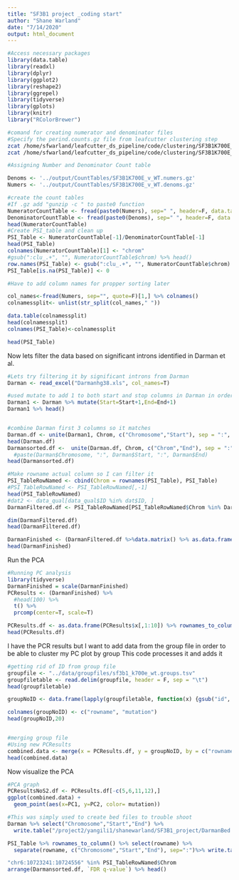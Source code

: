 ```yaml
---
title: "SF3B1 project _coding start"
author: "Shane Warland"
date: "7/14/2020"
output: html_document
---
```

```r
#Access necessary packages
library(data.table)
library(readxl)
library(dplyr)
library(ggplot2)
library(reshape2)
library(ggrepel)
library(tidyverse)
library(gplots)
library(knitr)
library("RColorBrewer")
```

```bash
#comand for creating numerator and denominator files
#Specify the perind.counts.gz file from leafcutter clustering step
zcat /home/sfwarland/leafcutter_ds_pipeline/code/clustering/SF3B1K700E_v_WT/leafcutter_perind.counts.gz | perl -lne 'if ($.==1) {print} else {$_ =~ s/\d+\///g; print}' > leafcutter_perind.counts.numers
zcat /home/sfwarland/leafcutter_ds_pipeline/code/clustering/SF3B1K700E_v_WT/leafcutter_perind.counts.gz  | perl -lne 'if ($.==1) {print} else {$_ =~ s/\/\d+//g; print}' > leafcutter_perind.counts.denoms
```




```r
#Assigning Number and Denominator Count table

Denoms <- '../output/CountTables/SF3B1K700E_v_WT.numers.gz'
Numers <- '../output/CountTables/SF3B1K700E_v_WT.denoms.gz'

#create the count tables
#If .gz add "gunzip -c " to paste0 function
NumeratorCountTable <- fread(paste0(Numers), sep=" ", header=F, data.table=F)
DenominatorCountTable <- fread(paste0(Denoms), sep=" ", header=F, data.table=F)
head(NumeratorCountTable)
#Create PSI_table and clean up
PSI_Table <- NumeratorCountTable[-1]/DenominatorCountTable[-1]
head(PSI_Table)
colnames(NumeratorCountTable)[1] <- "chrom"
#gsub(":clu_.+", "", NumeratorCountTable$chrom) %>% head()
row.names(PSI_Table) <- gsub(":clu_.+", "", NumeratorCountTable$chrom)
PSI_Table[is.na(PSI_Table)] <- 0

#Have to add column names for propper sorting later

col_names<-fread(Numers, sep="", quote=F)[1,] %>% colnames()
colnamessplit<- unlist(str_split(col_names," "))

data.table(colnamessplit)
head(colnamessplit)
colnames(PSI_Table)<-colnamessplit

head(PSI_Table)
```
Now lets filter the data based on significant introns identified in Darman et al.
```r
#Lets try filtering it by significant introns from Darman
Darman <- read_excel("Darmanhg38.xls", col_names=T)

#used mutate to add 1 to both start and stop columns in Darman in order to clean up mapping 
Darman1 <- Darman %>% mutate(Start=Start+1,End=End+1) 
Darman1 %>% head()


#combine Darman first 3 columns so it matches
Darman.df <- unite(Darman1, Chrom, c("Chromosome","Start"), sep = ":", remove = TRUE, na.rm = FALSE)
head(Darman.df)
Darmansorted.df <-  unite(Darman.df, Chrom, c("Chrom","End"), sep = ":", remove = TRUE, na.rm = FALSE)
  #paste(Darman$Chromosome, ":", Darman$Start, ":", Darman$End)
head(Darmansorted.df)

#Make rowname actual column so I can filter it
PSI_TableRowNamed <- cbind(Chrom = rownames(PSI_Table), PSI_Table)
#PSI_TableRowNamed <- PSI_TableRowNamed[,-1]
head(PSI_TableRowNamed)
#dat2 <- data_qual[data_qual$ID %in% dat$ID, ]
DarmanFiltered.df <- PSI_TableRowNamed[PSI_TableRowNamed$Chrom %in% Darmansorted.df$Chrom,]

dim(DarmanFiltered.df)
head(DarmanFiltered.df)

DarmanFinished <- (DarmanFiltered.df %>%data.matrix() %>% as.data.frame() %>% select(-Chrom)%>% as.matrix())
head(DarmanFinished)
```

Run the PCA
```r
#Running PC analysis
library(tidyverse)
DarmanFinished = scale(DarmanFinished)
PCResults <- (DarmanFinished) %>%
  #head(100) %>%
  t() %>%
  prcomp(center=T, scale=T)

PCResults.df <- as.data.frame(PCResults$x[,1:10]) %>% rownames_to_column()
head(PCResults.df)


```

I have the PCR results but I want to add data from the group file in order to be able to cluster my PC plot by group
This code processes it and adds it
```r
#getting rid of ID from group file 
groupfile <- "../data/groupfiles/sf3b1_k700e_wt.groups.tsv"
groupfiletable <- read.delim(groupfile, header = F, sep = "\t")
head(groupfiletable)

groupNoID <- data.frame(lapply(groupfiletable, function(x) {gsub("id", "", x)}))

colnames(groupNoID) <- c("rowname", "mutation")
head(groupNoID,20)


#merging group file
#Using new PCResults
combined.data <- merge(x = PCResults.df, y = groupNoID, by = c("rowname"), all = TRUE)
head(combined.data)
```

Now visualize the PCA
```r
#PCA graph
PCResultsNoS2.df <- PCResults.df[-c(5,6,11,12),]
ggplot(combined.data) +
  geom_point(aes(x=PC1, y=PC2, color= mutation))
```


```r
#This was simply used to create bed files to trouble shoot
Darman %>% select("Chromosome","Start","End") %>% 
  write.table("/project2/yangili1/shanewarland/SF3B1_project/DarmanBed.bed",col.names =F, sep = "\t", row.names=F, quote=F)

PSI_Table %>% rownames_to_column() %>% select(rowname) %>% 
  separate(rowname, c("Chromosome","Start","End"), sep=":")%>% write.table("/project2/yangili1/shanewarland/SF3B1_project/PSI_BED.bed",col.names =F, sep = "\t", row.names=F, quote=F)

"chr6:10723241:10724556" %in% PSI_TableRowNamed$Chrom
arrange(Darmansorted.df, `FDR q-value`) %>% head()
```

